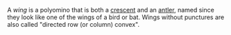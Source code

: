 A _wing_ is a polyomino that is both a [crescent](/classes/crescent) and an [antler](/classes/antler), named since they look like one of the wings of a bird or bat. Wings without punctures are also called "directed row (or column) convex".
